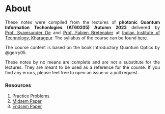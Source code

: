 # About {.unnumbered}
<div style="text-align: justify">
These notes were compiled from the lectures of **photonic Quantum Information Techonlogies (AT60205) Autumn 2023** delivered by [Prof. Syamsunder De](https://www.iitkgp.ac.in/department/AT/faculty/at-syamsundarde) and [Prof. Fabien Bretenaker](https://scholar.google.co.in/citations?user=im2WPmIAAAAJ&hl=en) at [Indian Institute of Technology, Kharagpur](https://www.iitkgp.ac.in/). The syllabus of the course can be found [here](./Syllabus.pdf).

The course content is based on the book Introductory Quantum Optics by @gerry05.

These notes by no means are complete and are not a substitute for the lectures. They are meant to be used as a reference for the course. If you find any errors, please feel free to open an issue or a pull request.

### Resources
1. [Practice Problems]()
2. [Midsem Paper]()
3. [Endsem Paper]()
</div>